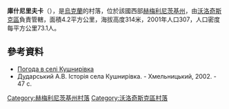 {{coord|49|36|45|N|26|26|11|E|scale:100000|display=title}}

'''庫什尼里夫卡'''（{{lang-uk|Кушнирівка}}），是[[烏克蘭|烏克蘭]]的村落，位於該國西部[[赫梅利尼茨基州|赫梅利尼茨基州]]，由[[沃洛奇斯克區|沃洛奇斯克區]]負責管轄，面積4.2平方公里，海拔高度314米，2001年人口307，人口密度每平方公里73.1人。

==參考資料==
* [http://weather.in.ua/ua/hmel'nickaja/12953 Погода в селі Кушнирівка] {{Wayback|url=http://weather.in.ua/ua/hmel%27nickaja/12953 |date=20200811165250 }}
* Дударський А.В. Історія села Кушнирівка. - Хмельницький, 2002. - 47 с.

{{DEFAULTSORT:Кушнирівка}}
[[Category:赫梅利尼茨基州村落|Category:赫梅利尼茨基州村落]]
[[Category:沃洛奇斯克區村落|Category:沃洛奇斯克區村落]]


{{Khmelnytskyi-geo-stub}}